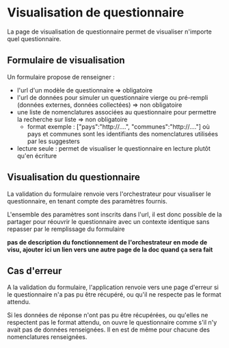 # Visualisation de questionnaire

La page de visualisation de questionnaire permet de visualiser n'importe quel questionnaire.

## Formulaire de visualisation

Un formulaire propose de renseigner :

- l'url d'un modèle de questionnaire => obligatoire
- l'url de données pour simuler un questionnaire vierge ou pré-rempli (données externes, données collectées) => non obligatoire
- une liste de nomenclatures associées au questionnaire pour permettre la recherche sur liste => non obligatoire
  - format exemple : ["pays":"http://....", "communes":"http://...."] où pays et communes sont les identifiants des nomenclatures utilisées par les suggesters
- lecture seule : permet de visualiser le questionnaire en lecture plutôt qu'en écriture

## Visualisation du questionnaire

La validation du formulaire renvoie vers l'orchestrateur pour visualiser le questionnaire, en tenant compte des paramètres fournis.

L'ensemble des paramètres sont inscrits dans l'url, il est donc possible de la partager pour réouvrir le questionnaire avec un contexte identique sans repasser par le remplissage du formulaire

**pas de description du fonctionnement de l'orchestrateur en mode de visu, ajouter ici un lien vers une autre page de la doc quand ça sera fait**

## Cas d'erreur

A la validation du formulaire, l'application renvoie vers une page d'erreur si le questionnaire n'a pas pu être récupéré, ou qu'il ne respecte pas le format attendu.

Si les données de réponse n'ont pas pu être récupérées, ou qu'elles ne respectent pas le format attendu, on ouvre le questionnaire comme s'il n'y avait pas de données renseignées.
Il en est de même pour chacune des nomenclatures renseignées.
